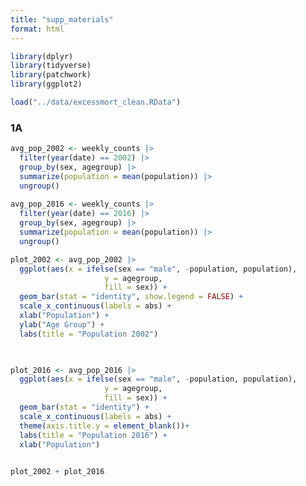 ```yaml
---
title: "supp_materials"
format: html
---
```


```r
library(dplyr)
library(tidyverse)
library(patchwork)
library(ggplot2)

```

```r
load("../data/excessmort_clean.RData")
```

### 1A

```r
avg_pop_2002 <- weekly_counts |>
  filter(year(date) == 2002) |>
  group_by(sex, agegroup) |>
  summarize(population = mean(population)) |>
  ungroup()
  
avg_pop_2016 <- weekly_counts |>
  filter(year(date) == 2016) |>
  group_by(sex, agegroup) |>
  summarize(population = mean(population)) |>
  ungroup()

plot_2002 <- avg_pop_2002 |> 
  ggplot(aes(x = ifelse(sex == "male", -population, population), 
                     y = agegroup, 
                     fill = sex)) + 
  geom_bar(stat = "identity", show.legend = FALSE) +
  scale_x_continuous(labels = abs) +
  xlab("Population") +
  ylab("Age Group") +
  labs(title = "Population 2002")
  


plot_2016 <- avg_pop_2016 |> 
  ggplot(aes(x = ifelse(sex == "male", -population, population), 
                     y = agegroup, 
                     fill = sex)) + 
  geom_bar(stat = "identity") +
  scale_x_continuous(labels = abs) +
  theme(axis.title.y = element_blank())+
  labs(title = "Population 2016") +
  xlab("Population") 
  

plot_2002 + plot_2016
```
